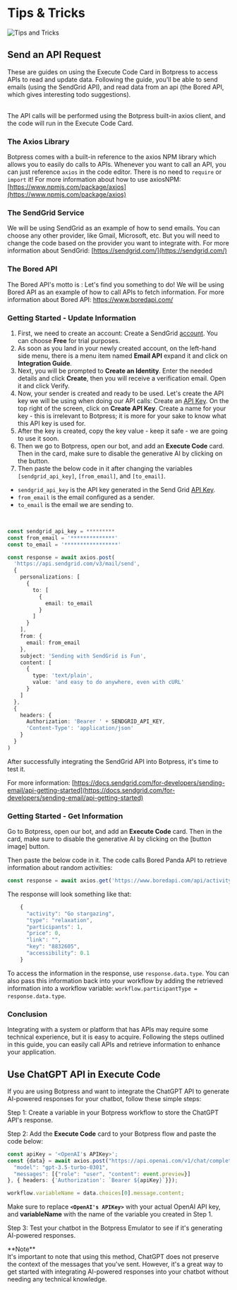 
# Tips & Tricks

![Tips and Tricks](/content/tips-cover.png)

## Send an API Request

These are guides on using the Execute Code Card in Botpress to access APIs to read and update data. Following the guide, you'll be able to send emails (using the SendGrid API), and read data from an api (the Bored API, which gives interesting todo suggestions).

<br />
The API calls will be performed using the Botpress built-in axios client, and the code will run in the Execute Code Card.

### The Axios Library

Botpress comes with a built-in reference to the axios NPM library which allows you to easily do calls to APIs. Whenever you want to call an API, you can just reference `axios` in the code editor. There is no need to `require` or `import` it!
For more information about how to use axiosNPM: [https://www.npmjs.com/package/axios](https://www.npmjs.com/package/axios)

### The SendGrid Service

We will be using SendGrid as an example of how to send emails. You can choose any other provider, like Gmail, Microsoft, etc. But you will need to change the code based on the provider you want to integrate with.
For more information about SendGrid: [https://sendgrid.com/](https://sendgrid.com/)

### The Bored API

The Bored API's motto is : Let's find you something to do! We will be using Bored API as an example of how to call APIs to fetch information.
For more information about Bored API: https://www.boredapi.com/

### Getting Started - Update Information

1.  First, we need to create an account: Create a SendGrid [account](https://sendgrid.com/pricing/ 'account'). You can choose **Free** for trial purposes.
2.  As soon as you land in your newly created account, on the left-hand side menu, there is a menu item named **Email API** expand it and click on **Integration Guide**.
3.  Next, you will be prompted to **Create an Identity**.
    Enter the needed details and click **Create**, then you will receive a verification email. Open it and click Verify.
4.  Now, your sender is created and ready to be used. Let's create the API key we will be using when doing our API calls: Create an [API Key](https://app.sendgrid.com/settings/api_keys 'API Key').
    On the top right of the screen, click on **Create API Key**. Create a name for your key - this is irrelevant to Botpress; it is more for your sake to know what this API key is used for.
5.  After the key is created, copy the key value - keep it safe - we are going to use it soon.
6.  Then we go to Botpress, open our bot, and add an **Execute Code** card. Then in the card, make sure to disable the generative AI by clicking on the button.
7.  Then paste the below code in it after changing the variables `[sendgrid_api_key]`, `[from_email]`, and `[to_email]`.

- `sendgrid_api_key` is the API key generated in the Send Grid [API Key](https://app.sendgrid.com/settings/api_keys 'API Key').
- `from_email` is the email configured as a sender.
- `to_email` is the email we are sending to.

<br />

```typescript
const sendgrid_api_key = *********
const from_email = '**************'
const to_email = '*****************'

const response = await axios.post(
  'https://api.sendgrid.com/v3/mail/send',
  {
    personalizations: [
      {
        to: [
          {
            email: to_email
          }
        ]
      }
    ],
    from: {
      email: from_email
    },
    subject: 'Sending with SendGrid is Fun',
    content: [
      {
        type: 'text/plain',
        value: 'and easy to do anywhere, even with cURL'
      }
    ]
  },
  {
    headers: {
      Authorization: 'Bearer ' + SENDGRID_API_KEY,
      'Content-Type': 'application/json'
    }
  }
)
```

After successfully integrating the SendGrid API into Botpress, it's time to test it.

For more information: [https://docs.sendgrid.com/for-developers/sending-email/api-getting-started](https://docs.sendgrid.com/for-developers/sending-email/api-getting-started)

### Getting Started - Get Information

Go to Botpress, open our bot, and add an **Execute Code** card. Then in the card, make sure to disable the generative AI by clicking on the [button image] button.

Then paste the below code in it. The code calls Bored Panda API to retrieve information about random activities:

```typescript
const response = await axios.get('https://www.boredapi.com/api/activity?participants=1')
```

The response will look something like that:

```typescript
    {
      "activity": "Go stargazing",
      "type": "relaxation",
      "participants": 1,
      "price": 0,
      "link": "",
      "key": "8832605",
      "accessibility": 0.1
    }
```

To access the information in the response, use `response.data.type`. You can also pass this information back into your workflow by adding the retrieved information into a workflow variable: `workflow.participantType = response.data.type`.

### Conclusion

Integrating with a system or platform that has APIs may require some technical experience, but it is easy to acquire. Following the steps outlined in this guide, you can easily call APIs and retrieve information to enhance your application.

## Use ChatGPT API in Execute Code

If you are using Botpress and want to integrate the ChatGPT API to generate AI-powered responses for your chatbot, follow these simple steps:

Step 1: Create a variable in your Botpress workflow to store the ChatGPT API's response.

Step 2: Add the **Execute Code** card to your Botpress flow and paste the code below:

```typescript
const apiKey = '<OpenAI's APIKey>';
const {data} = await axios.post("https://api.openai.com/v1/chat/completions", {
  "model": "gpt-3.5-turbo-0301",
  "messages": [{"role": "user", "content": event.preview}]
}, { headers: {'Authorization': `Bearer ${apiKey}`}});

workflow.variableName = data.choices[0].message.content;
```

Make sure to replace **`<OpenAI's APIKey>`** with your actual OpenAI API key, and **variableName** with the name of the variable you created in Step 1.

Step 3: Test your chatbot in the Botpress Emulator to see if it's generating AI-powered responses.

<Callout type="info">
  **Note** <br />
  It's important to note that using this method, ChatGPT does not preserve the context of the messages that you've sent.
  However, it's a great way to get started with integrating AI-powered responses into your chatbot without needing any technical
  knowledge.
</Callout>
